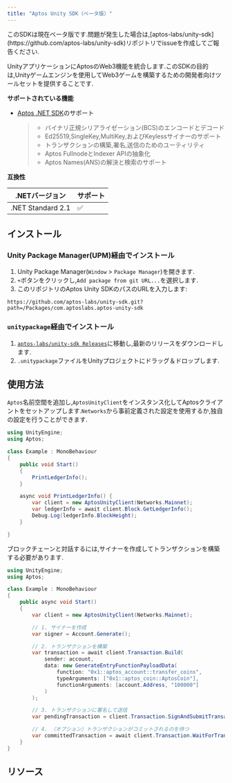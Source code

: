 ```yaml
---
title: "Aptos Unity SDK（ベータ版）"
---
```



<Aside type="caution" emoji="❗">
  このSDKは現在ベータ版です.問題が発生した場合は,[aptos-labs/unity-sdk](https://github.com/aptos-labs/unity-sdk)リポジトリでissueを作成してご報告ください.
</Aside>

UnityアプリケーションにAptosのWeb3機能を統合します.このSDKの目的は,Unityゲームエンジンを使用してWeb3ゲームを構築するための開発者向けツールセットを提供することです.

**サポートされている機能**

- [Aptos .NET SDK](/ja/build/sdks/dotnet-sdk)のサポート

  > - バイナリ正規シリアライゼーション(BCS)のエンコードとデコード
  > - Ed25519,SingleKey,MultiKey,およびKeylessサイナーのサポート
  > - トランザクションの構築,署名,送信のためのユーティリティ
  > - Aptos FullnodeとIndexer APIの抽象化
  > - Aptos Names(ANS)の解決と検索のサポート

**互換性**

| .NETバージョン         | サポート |
| ----------------- | ---- |
| .NET Standard 2.1 | ✅    |

## インストール

### Unity Package Manager(UPM)経由でインストール

1. Unity Package Manager(`Window` > `Package Manager`)を開きます.
2. `+`ボタンをクリックし,`Add package from git URL...`を選択します.
3. このリポジトリのAptos Unity SDKのパスのURLを入力します:

```shellscript
https://github.com/aptos-labs/unity-sdk.git?path=/Packages/com.aptoslabs.aptos-unity-sdk
```

### `unitypackage`経由でインストール

1. [`aptos-labs/unity-sdk Releases`](https://github.com/aptos-labs/unity-sdk/releases)に移動し,最新のリリースをダウンロードします.
2. `.unitypackage`ファイルをUnityプロジェクトにドラッグ＆ドロップします.

## 使用方法

`Aptos`名前空間を追加し,`AptosUnityClient`をインスタンス化してAptosクライアントをセットアップします.`Networks`から事前定義された設定を使用するか,独自の設定を行うことができます.

```csharp {2-2,8-8,11-15}
using UnityEngine;
using Aptos;

class Example : MonoBehaviour
{
    public void Start()
    {
        PrintLedgerInfo();
    }

    async void PrintLedgerInfo() {
        var client = new AptosUnityClient(Networks.Mainnet);
        var ledgerInfo = await client.Block.GetLedgerInfo();
        Debug.Log(ledgerInfo.BlockHeight);
    }

}
```

ブロックチェーンと対話するには,サイナーを作成してトランザクションを構築する必要があります.

```csharp filename="Program.cs" {10-11,13-21,23-24,26-27}
using UnityEngine;
using Aptos;

class Example : MonoBehaviour
{
    public async void Start()
    {
        var client = new AptosUnityClient(Networks.Mainnet);

        // 1. サイナーを作成
        var signer = Account.Generate();

        // 2. トランザクションを構築
        var transaction = await client.Transaction.Build(
            sender: account,
            data: new GenerateEntryFunctionPayloadData(
                function: "0x1::aptos_account::transfer_coins",
                typeArguments: ["0x1::aptos_coin::AptosCoin"],
                functionArguments: [account.Address, "100000"]
            )
        );

        // 3. トランザクションに署名して送信
        var pendingTransaction = client.Transaction.SignAndSubmitTransaction(account, transaction);

        // 4. （オプション）トランザクションがコミットされるのを待つ
        var committedTransaction = await client.Transaction.WaitForTransaction(pendingTransaction);
    }
}
```

## リソース

<CardGrid>
  <LinkCard href="https://github.com/aptos-labs/aptos-unity-starter" title="Aptosウォレットスターター" description="Aptos Unity SDKを統合したUnityプロジェクトの例。" target="_blank" />
</CardGrid>
